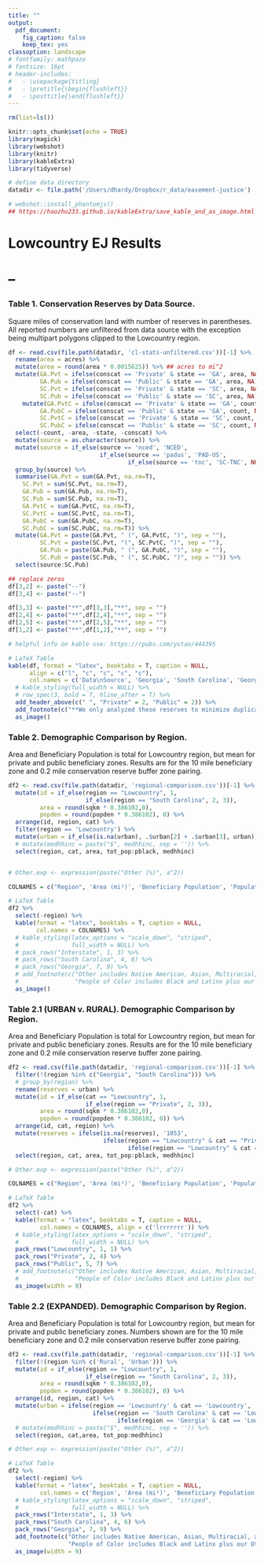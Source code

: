```yaml
---
title: ""
output: 
  pdf_document:
    fig_caption: false
    keep_tex: yes
classoption: landscape
# fontfamily: mathpazo
# fontsize: 16pt
# header-includes:
#   - \usepackage{titling}
#   - \pretitle{\begin{flushleft}}
#   - \posttitle{\end{flushleft}}
---
```


```r
rm(list=ls())

knitr::opts_chunk$set(echo = TRUE)
library(magick)
library(webshot)
library(knitr)
library(kableExtra)
library(tidyverse)

# define data directory
datadir <- file.path('/Users/dhardy/Dropbox/r_data/easement-justice')

# webshot::install_phantomjs()
## https://haozhu233.github.io/kableExtra/save_kable_and_as_image.html
```
# Lowcountry EJ Results
# --
### Table 1. Conservation Reserves by Data Source. 
Square miles of conservation land with number of reserves in parentheses. All reported numbers are unfiltered from data source with the exception being multipart polygons clipped to the Lowcountry region. 
```r

df <- read.csv(file.path(datadir, 'cl-stats-unfiltered.csv'))[-1] %>%
  rename(area = acres) %>%
  mutate(area = round(area * 0.0015625)) %>% ## acres to mi^2
  mutate(GA.Pvt = ifelse(conscat == 'Private' & state == 'GA', area, NA),
         GA.Pub = ifelse(conscat == 'Public' & state == 'GA', area, NA),
         SC.Pvt = ifelse(conscat == 'Private' & state == 'SC', area, NA),
         SC.Pub = ifelse(conscat == 'Public' & state == 'SC', area, NA)) %>%
    mutate(GA.PvtC = ifelse(conscat == 'Private' & state == 'GA', count, NA),
         GA.PubC = ifelse(conscat == 'Public' & state == 'GA', count, NA),
         SC.PvtC = ifelse(conscat == 'Private' & state == 'SC', count, NA),
         SC.PubC = ifelse(conscat == 'Public' & state == 'SC', count, NA)) %>%
  select(-count, -area, -state, -conscat) %>%
  mutate(source = as.character(source)) %>%
  mutate(source = if_else(source == 'nced', 'NCED', 
                          if_else(source == 'padus', 'PAD-US',
                                  if_else(source == 'tnc', 'SC-TNC', NULL)))) %>%
  group_by(source) %>%
  summarise(GA.Pvt = sum(GA.Pvt, na.rm=T),
    SC.Pvt = sum(SC.Pvt, na.rm=T),
    GA.Pub = sum(GA.Pub, na.rm=T),
    SC.Pub = sum(SC.Pub, na.rm=T),
    GA.PvtC = sum(GA.PvtC, na.rm=T),
    SC.PvtC = sum(SC.PvtC, na.rm=T),
    GA.PubC = sum(GA.PubC, na.rm=T),
    SC.PubC = sum(SC.PubC, na.rm=T)) %>%
  mutate(GA.Pvt = paste(GA.Pvt, " (", GA.PvtC, ")", sep = ""),
         SC.Pvt = paste(SC.Pvt, "(", SC.PvtC, ")", sep = ""),
         GA.Pub = paste(GA.Pub, " (", GA.PubC, ")", sep = ""),
         SC.Pub = paste(SC.Pub, " (", SC.PubC, ")", sep = "")) %>%
  select(source:SC.Pub)

## replace zeros
df[3,2] <- paste("--")
df[3,4] <- paste("--")

df[3,3] <- paste("**",df[3,3],"**", sep = "")
df[2,4] <- paste("**",df[2,4],"**", sep = "")
df[2,5] <- paste("**",df[2,5],"**", sep = "")
df[1,2] <- paste("**",df[1,2],"**", sep = "")

# helpful info on kable use: https://rpubs.com/yutao/444395

# LaTeX Table
kable(df, format = "latex", booktabs = T, caption = NULL,
      align = c("l", "c", "c", "c", "c"),
      col.names = c('Data\nSource', 'Georgia', 'South Carolina', 'Georgia', 'South Carolina')) %>%
  # kable_styling(full_width = NULL) %>%
  # row_spec(3, bold = T, hline_after = T) %>%
  add_header_above(c(" ", "Private" = 2, "Public" = 2)) %>%
  add_footnote(c("**We only analyzed these reserves to minimize duplication from sources.**"), notation = "symbol") %>%
  as_image()
```

### Table 2. Demographic Comparison by Region. 
Area and Beneficiary Population is total for Lowcountry region, but mean for private and public beneficiary zones. Results are for the 10 mile beneficiary zone and 0.2 mile conservation reserve buffer zone pairing.
```r

df2 <- read.csv(file.path(datadir, 'regional-comparison.csv'))[-1] %>%
  mutate(id = if_else(region == "Lowcountry", 1, 
                      if_else(region == "South Carolina", 2, 3)),
         area = round(sqkm * 0.386102,0),
         popden = round(popden * 0.386102), 0) %>%
  arrange(id, region, cat) %>%
  filter(region == 'Lowcountry') %>%
  mutate(urban = if_else(is.na(urban), .$urban[2] + .$urban[3], urban)) %>%
  # mutate(medhhinc = paste("$", medhhinc, sep = '')) %>%
  select(region, cat, area, tot_pop:pblack, medhhinc)


# Other.exp <- expression(paste("Other (%)", a^2))

COLNAMES = c("Region", 'Area (mi²)', 'Beneficiary Population', 'Population (per mi²)', 'Urban Reserve Zones', 'White (%)', 'Black (%)', 'Median Income ($US)')

# LaTeX Table
df2 %>%
  select(-region) %>%
  kable(format = "latex", booktabs = T, caption = NULL,
        col.names = COLNAMES) %>%
  # kable_styling(latex_options = "scale_down", "striped",
  #               full_width = NULL) %>%
  # pack_rows("Interstate", 1, 3) %>%
  # pack_rows("South Carolina", 4, 6) %>%
  # pack_rows("Georgia", 7, 9) %>%
  # add_footnote(c("Other includes Native American, Asian, Multiracial, and Other Race groups as defined in the U.S. Census.",
  #                "People of Color includes Black and Latinx plus our Other racial grouping."), notation = "alphabet") %>%
  as_image()
```
\pagebreak

### Table 2.1 (URBAN v. RURAL). Demographic Comparison by Region. 
Area and Beneficiary Population is total for Lowcountry region, but mean for private and public beneficiary zones. Results are for the 10 mile beneficiary zone and 0.2 mile conservation reserve buffer zone pairing.
```r

df2 <- read.csv(file.path(datadir, 'regional-comparison.csv'))[-1] %>%
  filter(!(region %in% c("Georgia", "South Carolina"))) %>%
  # group_by(region) %>%
  rename(reserves = urban) %>%
  mutate(id = if_else(cat == "Lowcountry", 1, 
                      if_else(region == "Private", 2, 3)),
         area = round(sqkm * 0.386102,0),
         popden = round(popden * 0.386102, 0)) %>%
  arrange(id, cat, region) %>%
  mutate(reserves = ifelse(is.na(reserves), '1053', 
                           ifelse(region == "Lowcountry" & cat == "Private", .$reserves[3]+.$reserves[4],
                                  ifelse(region == "Lowcountry" & cat == "Public", .$reserves[6]+.$reserves[7], reserves)))) %>%
  select(region, cat, area, tot_pop:pblack, medhhinc)

# Other.exp <- expression(paste("Other (%)", a^2))

COLNAMES = c("Region", 'Area (mi²)', 'Beneficiary Population', 'Population (per mi²)', 'Reserve Zones (#)', 'White (%)', 'Black (%)', 'Median Income ($US)')

# LaTeX Table
df2 %>%
  select(-cat) %>%
  kable(format = "latex", booktabs = T, caption = NULL,
         col.names = COLNAMES, align = c('lrrrrrrr')) %>%
  # kable_styling(latex_options = "scale_down", "striped",
  #               full_width = NULL) %>%
  pack_rows("Lowcountry", 1, 1) %>%
  pack_rows("Private", 2, 4) %>%
  pack_rows("Public", 5, 7) %>%
  # add_footnote(c("Other includes Native American, Asian, Multiracial, and Other Race groups as defined in the U.S. Census.",
  #                "People of Color includes Black and Latinx plus our Other racial grouping."), notation = "alphabet") %>%
  as_image(width = 9)
```
\pagebreak

### Table 2.2 (EXPANDED). Demographic Comparison by Region. 
Area and Beneficiary Population is total for Lowcountry region, but mean for private and public beneficiary zones. Numbers shown are for the 10 mile beneficiary zone and 0.2 mile conservation reserve buffer zone pairing. 
```r

df2 <- read.csv(file.path(datadir, 'regional-comparison.csv'))[-1] %>%
  filter(!(region %in% c('Rural', 'Urban'))) %>%
  mutate(id = if_else(region == "Lowcountry", 1, 
                      if_else(region == "South Carolina", 2, 3)),
         area = round(sqkm * 0.386102,0),
         popden = round(popden * 0.386102), 0) %>%
  arrange(id, region, cat) %>%
  mutate(urban = ifelse(region == 'Lowcountry' & cat == 'Lowcountry', .$urban[2]+.$urban[3],
                        ifelse(region == 'South Carolina' & cat == 'Lowcountry', .$urban[5]+.$urban[6],
                               ifelse(region == 'Georgia' & cat == 'Lowcountry', .$urban[8]+.$urban[9], urban)))) %>%
  # mutate(medhhinc = paste("$", medhhinc, sep = '')) %>%
  select(region, cat,area, tot_pop:medhhinc)

# Other.exp <- expression(paste("Other (%)", a^2))

# LaTeX Table
df2 %>%
  select(-region) %>%
  kable(format = "latex", booktabs = T, caption = NULL,
         col.names = c('Region', 'Area (mi²)', 'Beneficiary Population', 'Population (per mi²)', 'Urban Reserve Zones', 'White (%)', 'Black (%)', 'Latinx (%)', 'Other (%)^a', 'People of Color (%)^b', 'Median Income ($US)')) %>%
  # kable_styling(latex_options = "scale_down", "striped",
  #               full_width = NULL) %>%
  pack_rows("Interstate", 1, 3) %>%
  pack_rows("South Carolina", 4, 6) %>%
  pack_rows("Georgia", 7, 9) %>%
  add_footnote(c("Other includes Native American, Asian, Multiracial, and Other Race groups as defined in the U.S. Census.",
                 "People of Color includes Black and Latinx plus our Other racial grouping."), notation = "alphabet") %>%
  as_image(width = 9)
```
